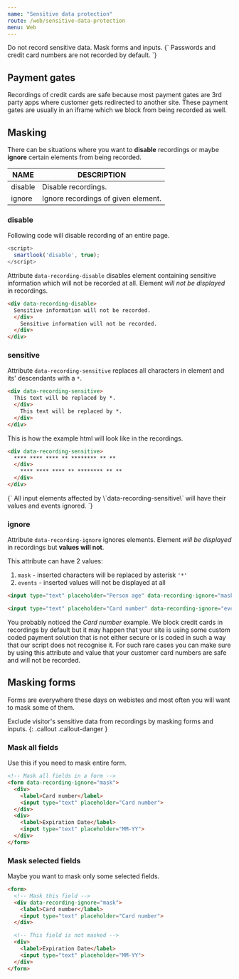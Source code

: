 ```yaml
---
name: "Sensitive data protection"
route: /web/sensitive-data-protection
menu: Web
---
```



<Title>Sensitive data protection</Title>
<Subtitle>Do not record sensitive data. Mask forms and inputs.</Subtitle>

<TextBlock kind="important">
{`
Passwords and credit card numbers are not recorded by default.
`}
</TextBlock>

## Payment gates

Recordings of credit cards are safe because most payment gates are 3rd party apps where customer gets redirected to another site. These payment gates are usually in an iframe which we block from being recorded as well.

## Masking

There can be situations where you want to **disable** recordings or maybe **ignore** certain elements from being recorded.

| NAME	| DESCRIPTION |
|------|------------|
|disable | Disable recordings. |
|ignore | Ignore recordings of given element. |

### disable

Following code will disable recording of an entire page.

```js
<script>
  smartlook('disable', true);
</script>
```

Attribute `data-recording-disable` disables element containing sensitive information which will not be recorded at all. Element *will not be displayed* in recordings.

```html
<div data-recording-disable>
  Sensitive information will not be recorded.
  </div>
    Sensitive information will not be recorded.
  </div>
</div>
```

### sensitive

Attribute `data-recording-sensitive` replaces all characters in element and its' descendants with a `*`.

```html
<div data-recording-sensitive>
  This text will be replaced by *.
  </div>
    This text will be replaced by *.
  </div>
</div>
```

This is how the example html will look like in the recordings.

```html
<div data-recording-sensitive>
  **** **** **** ** ******** ** **
  </div>
    **** **** **** ** ******** ** **
  </div>
</div>
```

<TextBlock kind="important">
{`
All input elements affected by \`data-recording-sensitive\` will have their values and events ignored.
`}
</TextBlock>

### ignore

Attribute `data-recording-ignore` ignores elements. Element *will be displayed* in recordings but **values will not**.

This attribute can have 2 values:

1. `mask` - inserted characters will be replaced by asterisk `'*'`
2. `events` - inserted values will not be displayed at all

```html
<input type="text" placeholder="Person age" data-recording-ignore="mask">
```

```html
<input type="text" placeholder="Card number" data-recording-ignore="events">
```

You probably noticed the *Card number* example. We block credit cards in recordings by default but it may happen that your site is using some custom coded payment solution that is not either secure or is coded in such a way that our script does not recognise it. For such rare cases you can make sure by using this attribute and value that your customer card numbers are safe and will not be recorded.

## Masking forms

Forms are everywhere these days on webistes and most often you will want to mask some of them.

Exclude visitor's sensitive data from recordings by masking forms and inputs.
{: .callout .callout-danger }

### Mask all fields

Use this if you need to mask entire form.

```html
<!-- Mask all fields in a form -->
<form data-recording-ignore="mask">
  <div>
    <label>Card number</label>
    <input type="text" placeholder="Card number">
  </div>
  <div>
    <label>Expiration Date</label>
    <input type="text" placeholder="MM-YY">
  </div>
</form>
```

### Mask selected fields

Maybe you want to mask only some selected fields.

```html
<form>
  <!-- Mask this field -->
  <div data-recording-ignore="mask">
    <label>Card number</label>
    <input type="text" placeholder="Card number">
  </div>

  <!-- This field is not masked -->
  <div>
    <label>Expiration Date</label>
    <input type="text" placeholder="MM-YY">
  </div>
</form>
```
